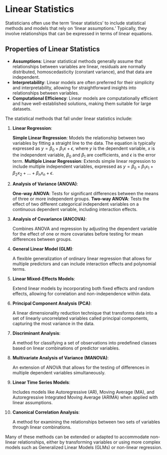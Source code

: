 # Linear Statistics {#sec-correlation}

Statisticians often use the term 'linear statistics' to include statistical methods and models that rely on 'linear assumptions.' Typically, they involve relationships that can be expressed in terms of linear equations. 

::: callout-note
## Properties of Linear Statistics

- **Assumptions**: Linear statistical methods generally assume that relationships between variables are linear, residuals are normally distributed, homoscedasticity (constant variance), and that data are independent.
- **Interpretability**: Linear models are often preferred for their simplicity and interpretability, allowing for straightforward insights into relationships between variables.
- **Computational Efficiency**: Linear models are computationally efficient and have well-established solutions, making them suitable for large datasets.
:::

The statistical methods that fall under linear statistics include:

1. **Linear Regression**:

   **Simple Linear Regression**: Models the relationship between two variables by fitting a straight line to the data. The equation is typically expressed as $y = \beta_0 + \beta_1 x + \epsilon$, where $y$ is the dependent variable, $x$ is the independent variable, $\beta_0$ and $\beta_1$ are coefficients, and $\epsilon$ is the error term.
   **Multiple Linear Regression**: Extends simple linear regression to include multiple independent variables, expressed as $y = \beta_0 + \beta_1 x_1 + \beta_2 x_2 + \ldots + \beta_n x_n + \epsilon$.

2. **Analysis of Variance (ANOVA)**:

   **One-way ANOVA**: Tests for significant differences between the means of three or more independent groups.
   **Two-way ANOVA**: Tests the effect of two different categorical independent variables on a continuous dependent variable, including interaction effects.

3. **Analysis of Covariance (ANCOVA)**:

   Combines ANOVA and regression by adjusting the dependent variable for the effect of one or more covariates before testing for mean differences between groups.

4. **General Linear Model (GLM)**:

   A flexible generalization of ordinary linear regression that allows for multiple predictors and can include interaction effects and polynomial terms.

5. **Linear Mixed-Effects Models**:

   Extend linear models by incorporating both fixed effects and random effects, allowing for correlation and non-independence within data.

6. **Principal Component Analysis (PCA)**:

   A linear dimensionality reduction technique that transforms data into a set of linearly uncorrelated variables called principal components, capturing the most variance in the data.

7. **Discriminant Analysis**:

   A method for classifying a set of observations into predefined classes based on linear combinations of predictor variables.

8. **Multivariate Analysis of Variance (MANOVA)**:

   An extension of ANOVA that allows for the testing of differences in multiple dependent variables simultaneously.

9. **Linear Time Series Models**:

   Includes models like Autoregressive (AR), Moving Average (MA), and Autoregressive Integrated Moving Average (ARIMA) when applied with linear assumptions.

10. **Canonical Correlation Analysis**:

    A method for examining the relationships between two sets of variables through linear combinations.

Many of these methods can be extended or adapted to accommodate non-linear relationships, either by transforming variables or using more complex models such as Generalized Linear Models (GLMs) or non-linear regression.
